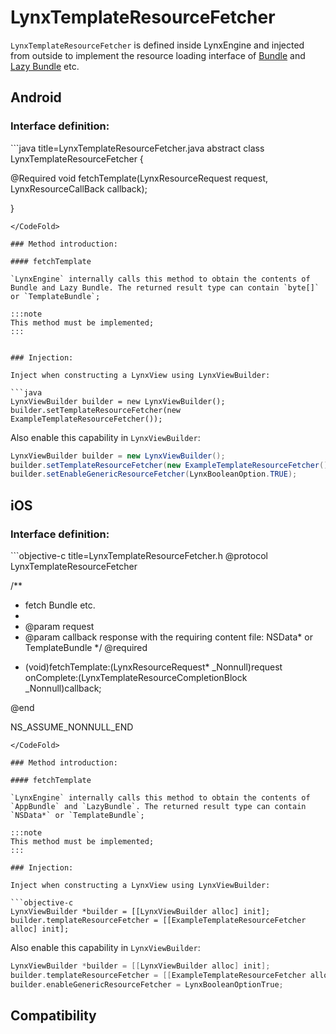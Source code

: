 
# LynxTemplateResourceFetcher

`LynxTemplateResourceFetcher` is defined inside LynxEngine and injected from outside to implement the resource loading interface of [Bundle](/guide/spec.html#lynx-bundle-or-bundle) and [Lazy Bundle](/guide/spec.html#lazy-bundle) etc.

## Android

### Interface definition:
<CodeFold>
```java title=LynxTemplateResourceFetcher.java
abstract class LynxTemplateResourceFetcher {

   @Required
   void fetchTemplate(LynxResourceRequest request, LynxResourceCallBack<TemplateProviderResult> callback);

}
```
</CodeFold>

### Method introduction:

#### fetchTemplate

`LynxEngine` internally calls this method to obtain the contents of Bundle and Lazy Bundle. The returned result type can contain `byte[]` or `TemplateBundle`;

:::note
This method must be implemented;
:::


### Injection:

Inject when constructing a LynxView using LynxViewBuilder:

```java
LynxViewBuilder builder = new LynxViewBuilder();
builder.setTemplateResourceFetcher(new ExampleTemplateResourceFetcher());
```

Also enable this capability in `LynxViewBuilder`:

```java
LynxViewBuilder builder = new LynxViewBuilder();
builder.setTemplateResourceFetcher(new ExampleTemplateResourceFetcher());
builder.setEnableGenericResourceFetcher(LynxBooleanOption.TRUE);
```

## iOS

### Interface definition:

<CodeFold toggle>
```objective-c title=LynxTemplateResourceFetcher.h
@protocol LynxTemplateResourceFetcher <NSObject>

/**
 * fetch Bundle etc.
 *
 * @param request
 * @param callback response with the requiring content file: NSData* or TemplateBundle
 */
@required
- (void)fetchTemplate:(LynxResourceRequest* _Nonnull)request
           onComplete:(LynxTemplateResourceCompletionBlock _Nonnull)callback;

@end

NS_ASSUME_NONNULL_END
```
</CodeFold>

### Method introduction:

#### fetchTemplate

`LynxEngine` internally calls this method to obtain the contents of `AppBundle` and `LazyBundle`. The returned result type can contain `NSData*` or `TemplateBundle`;

:::note
This method must be implemented;
:::

### Injection:

Inject when constructing a LynxView using LynxViewBuilder:

```objective-c
LynxViewBuilder *builder = [[LynxViewBuilder alloc] init];
builder.templateResourceFetcher = [[ExampleTemplateResourceFetcher alloc] init];
```

Also enable this capability in `LynxViewBuilder`:

```objective-c
LynxViewBuilder *builder = [[LynxViewBuilder alloc] init];
builder.templateResourceFetcher = [[ExampleTemplateResourceFetcher alloc] init];
builder.enableGenericResourceFetcher = LynxBooleanOptionTrue;
```

## Compatibility


<LegacyCompatTable metadata="lynx-native-api/lynx-view/add-lynx-view-client" />
